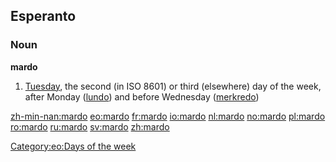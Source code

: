 ==Esperanto==
===Noun===
'''mardo'''
# [[Tuesday]], the second (in ISO 8601) or third (elsewhere) day of the week, after Monday ([[lundo]]) and before Wednesday ([[merkredo]])

[[Category:eo:Days of the week]]

[[zh-min-nan:mardo]]
[[eo:mardo]]
[[fr:mardo]]
[[io:mardo]]
[[nl:mardo]]
[[no:mardo]]
[[pl:mardo]]
[[ro:mardo]]
[[ru:mardo]]
[[sv:mardo]]
[[zh:mardo]]